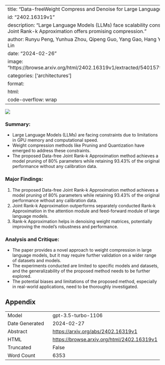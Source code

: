 
---
title: "Data-freeWeight Compress and Denoise for Large Language Models"
id: "2402.16319v1"
description: "Large Language Models (LLMs) face scalability constraints, but Data-free Joint Rank-k Approximation offers promising compression."
author: Runyu Peng, Yunhua Zhou, Qipeng Guo, Yang Gao, Hang Yan, Xipeng Qiu, Dahua Lin
date: "2024-02-26"
image: "https://browse.arxiv.org/html/2402.16319v1/extracted/5401579/icml2024/denoise.png"
categories: ['architectures']
format:
  html:
    code-overflow: wrap
---

![](https://browse.arxiv.org/html/2402.16319v1/extracted/5401579/icml2024/denoise.png)

### **Summary:**
- Large Language Models (LLMs) are facing constraints due to limitations in GPU memory and computational speed.
- Weight compression methods like Pruning and Quantization have emerged to address these constraints.
- The proposed Data-free Joint Rank-k Approximation method achieves a model pruning of 80% parameters while retaining 93.43% of the original performance without any calibration data.

### Major Findings:
1. The proposed Data-free Joint Rank-k Approximation method achieves a model pruning of 80% parameters while retaining 93.43% of the original performance without any calibration data.
2. Joint Rank-k Approximation outperforms separately conducted Rank-k Approximation in the attention module and feed-forward module of large language models.
3. Rank-k Approximation helps in denoising weight matrices, potentially improving the model’s robustness and performance.

### Analysis and Critique:
- The paper provides a novel approach to weight compression in large language models, but it may require further validation on a wider range of datasets and models.
- The experiments conducted are limited to specific models and datasets, and the generalizability of the proposed method needs to be further explored.
- The potential biases and limitations of the proposed method, especially in real-world applications, need to be thoroughly investigated.

## Appendix

|          |          |
|----------|----------|
| Model     | gpt-3.5-turbo-1106       |
| Date Generated     | 2024-02-27       |
| Abstract | [https://arxiv.org/abs/2402.16319v1](https://arxiv.org/abs/2402.16319v1)        |
| HTML     | [https://browse.arxiv.org/html/2402.16319v1](https://browse.arxiv.org/html/2402.16319v1)       |
| Truncated       | False       |
| Word Count       | 6353       |